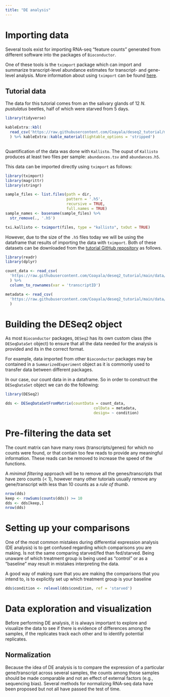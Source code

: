 ```yaml
---
title: "DE analysis"
---
```


# Importing data

Several tools exist for importing RNA-seq "feature counts" generated from different software into the packages of `Bioconductor`. 

One of these tools is the `tximport` package which can import and summarize transcript-level abundance estimates for transcript- and gene-level analysis. More information about using `tximport` can be found [here](https://bioconductor.org/packages/release/bioc/vignettes/tximport/inst/doc/tximport.html).

## Tutorial data

The data for this tutorial comes from an the salivary glands of 12 *N. pustulatus* beetles, half of which were starved from 5 days. 

```r
library(tidyverse)

kableExtra::kbl(
  read_csv('https://raw.githubusercontent.com/Coayala/deseq2_tutorial/main/data/metadata.csv')
  ) %>% kableExtra::kable_material(lightable_options = 'stripped')
  
```

Quantification of the data was done with `Kallisto`. The ouput of `Kallisto` produces at least two files per sample: `abundances.tsv` and `abundances.h5`.

This data can be imported directly using `tximport` as follows:

```r
library(tximport)
library(magrittr)
library(stringr)

sample_files <- list.files(path = dir,
                           pattern = '.h5',
                           recursive = TRUE,
                           full.names = TRUE)
sample_names <- basename(sample_files) %>% 
  str_remove(., '.h5')

txi.kallisto <- tximport(files, type = "kallisto", txOut = TRUE)
```

However, due to the size of the `.h5` files today we will be using the dataframe that results of importing the data with `tximport`. Both of these datasets can be downloaded from the [tutorial GitHub repository](https://github.com/Coayala/deseq2_tutorial) as follows.

```r
library(readr)
library(dplyr)

count_data <- read_csv(
  'https://raw.githubusercontent.com/Coayala/deseq2_tutorial/main/data/kallisto_counts.csv'
  ) %>% 
  column_to_rownames(var = 'transcriptID')

metadata <- read_csv(
  'https://raw.githubusercontent.com/Coayala/deseq2_tutorial/main/data/metadata.csv'
  )

```

# Building the DESeq2 object

As most `Bioconductor` packages, `DESeq2` has its own custom class (the `DESeqDataSet` object) to ensure that all the data needed for the analysis is provided and its in the correct format.

For example, data imported from other `Bioconductor` packages may be contained in a `SummarizedExperiment` object as it is commonly used to transfer data between different packages.

In our case, our count data in in a dataframe. So in order to construct the `DESeqDataSet` object we can do the following:

```r
library(DESeq2)

dds <- DESeqDataSetFromMatrix(countData = count_data,
                                       colData = metadata,
                                       design= ~ condition)
```


# Pre-filtering the data set

The count matrix can have many rows (transcripts/genes) for which no counts were found, or that contain too few reads to provide any meaningful information. These reads can be removed to increase the speed of the functions.

:::: {.hl_box}

A *minimal filtering* approach will be to remove all the genes/transcripts that have zero counts (< 1), however many other tutorials usually remove any gene/transcript with less than 10 counts as a *rule of thumb*.

::::

```r
nrow(dds)
keep <- rowSums(counts(dds)) >= 10
dds <- dds[keep,]
nrow(dds)
```

# Setting up your comparisons

One of the most common mistakes during differential expression analysis (DE analysis) is to get confused regarding which comparisons you are making. Is not the same comparing starved/fed than fed/starved. Being unaware of which treatment group is being used as "control" or as a "baseline" may result in mistakes interpreting the data.

A good way of making sure that you are making the comparisons that you intend to, is to explicitly set up which treatment group is your baseline

```r
dds$condition <- relevel(dds$condition, ref = 'starved')
```

# Data exploration and visualization

Before performing DE analysis, it is always important to explore and visualize the data to see if there is evidence of differences among the samples, if the replicates track each other and to identify potential replicates.

## Normalization

Because the idea of DE analysis is to compare the expression of a particular gene/transcript across several samples, the counts among those samples should be made comparable and not an effect of external factors (e.g., sequencing bias). Several methods for normalizing RNA-seq data have been proposed but not all have passed the test of time.


